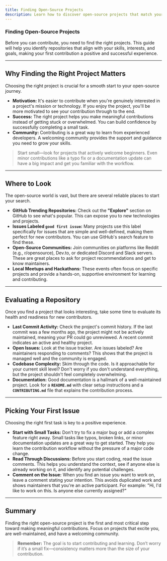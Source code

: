 ```yaml
---
title: Finding Open-Source Projects
description: Learn how to discover open-source projects that match your skills and interests, evaluate repositories, and choose beginner-friendly issues to contribute to.
---
```


### Finding Open-Source Projects

Before you can contribute, you need to find the right projects. This guide will help you identify repositories that align with your skills, interests, and goals, making your first contribution a positive and successful experience.

-----

## Why Finding the Right Project Matters

Choosing the right project is crucial for a smooth start to your open-source journey.

  * **Motivation:** It's easier to contribute when you're genuinely interested in a project's mission or technology. If you enjoy the project, you'll be more motivated to see your contribution through to the end.
  * **Success:** The right project helps you make meaningful contributions instead of getting stuck or overwhelmed. You can build confidence by successfully completing a small task.
  * **Community:** Contributing is a great way to learn from experienced developers. A welcoming community provides the support and guidance you need to grow your skills.

> Start small—look for projects that actively welcome beginners. Even minor contributions like a typo fix or a documentation update can have a big impact and get you familiar with the workflow.

-----

## Where to Look

The open-source world is vast, but there are several reliable places to start your search.

  * **GitHub Trending Repositories:** Check out the **"Explore"** section on GitHub to see what's popular. This can expose you to new technologies and projects.
  * **Issues Labeled `good first issue`:** Many projects use this label specifically for issues that are simple and well-defined, making them perfect for new contributors. You can use GitHub's search feature to find these.
  * **Open-Source Communities:** Join communities on platforms like Reddit (e.g., r/opensource), Dev.to, or dedicated Discord and Slack servers. These are great places to ask for project recommendations and get to know maintainers.
  * **Local Meetups and Hackathons:** These events often focus on specific projects and provide a hands-on, supportive environment for learning and contributing.

-----

## Evaluating a Repository

Once you find a project that looks interesting, take some time to evaluate its health and readiness for new contributors.

  * **Last Commit Activity:** Check the project's commit history. If the last commit was a few months ago, the project might not be actively maintained, meaning your PR could go unreviewed. A recent commit indicates an active and healthy project.
  * **Open Issues:** Look at the issue tracker. Are issues labeled? Are maintainers responding to comments? This shows that the project is managed well and the community is engaged.
  * **Codebase Complexity:** Skim through the code. Is it approachable for your current skill level? Don't worry if you don't understand everything, but the project shouldn't feel completely overwhelming.
  * **Documentation:** Good documentation is a hallmark of a well-maintained project. Look for a **`README.md`** with clear setup instructions and a **`CONTRIBUTING.md`** file that explains the contribution process.

-----

## Picking Your First Issue

Choosing the right first task is key to a positive experience.

  * **Start with Small Tasks:** Don't try to fix a major bug or add a complex feature right away. Small tasks like typos, broken links, or minor documentation updates are a great way to get started. They help you learn the contribution workflow without the pressure of a major code change.
  * **Read Through Discussions:** Before you start coding, read the issue comments. This helps you understand the context, see if anyone else is already working on it, and identify any potential challenges.
  * **Comment on the Issue:** When you find an issue you want to work on, leave a comment stating your intention. This avoids duplicated work and shows maintainers that you're an active participant. For example: "Hi, I'd like to work on this. Is anyone else currently assigned?"

-----

## Summary

Finding the right open-source project is the first and most critical step toward making meaningful contributions. Focus on projects that excite you, are well-maintained, and have a welcoming community.

> **Remember:** The goal is to start contributing and learning. Don’t worry if it’s a small fix—consistency matters more than the size of your contribution.
